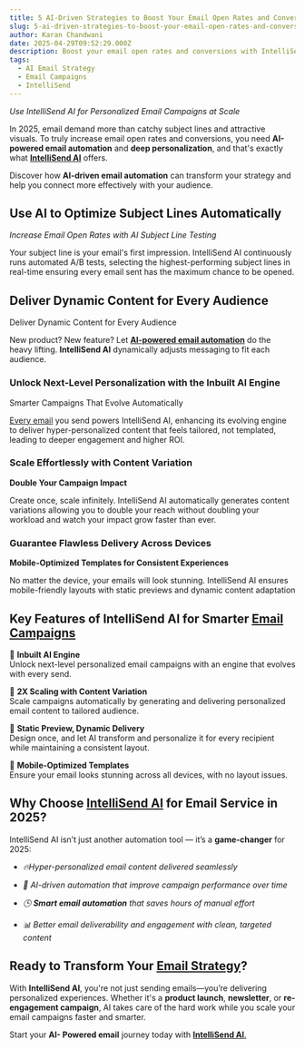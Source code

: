 ```yaml
---
title: 5 AI-Driven Strategies to Boost Your Email Open Rates and Conversions in 2025
slug: 5-ai-driven-strategies-to-boost-your-email-open-rates-and-conversions-in-2025
author: Karan Chandwani
date: 2025-04-29T09:52:29.000Z
description: Boost your email open rates and conversions with IntelliSend AI. Discover 5 powerful AI strategies for personalized, high-performing email campaigns in 2025.
tags:
  - AI Email Strategy
  - Email Campaigns
  - IntelliSend
---
```


*Use IntelliSend AI for Personalized Email Campaigns at Scale*

In 2025, email demand more than catchy subject lines and attractive visuals. To truly increase email open rates and conversions, you need **AI-powered email automation** and **deep personalization**, and that's exactly what [**IntelliSend AI**](https://msg91.com/help/email/IntelliSend-AI-Powered-Smart-Email-Sending) offers.

Discover how **AI-driven email automation** can transform your strategy and help you connect more effectively with your audience.

## **Use AI to Optimize Subject Lines Automatically**

*Increase Email Open Rates with AI Subject Line Testing*

Your subject line is your email's first impression. IntelliSend AI continuously runs automated A/B tests, selecting the highest-performing subject lines in real-time ensuring every email sent has the maximum chance to be opened.

## **Deliver Dynamic Content for Every Audience**

Deliver Dynamic Content for Every Audience

New product? New feature? Let [**AI-powered email automation**](https://msg91.com/help/email/IntelliSend-AI-Powered-Smart-Email-Sending) do the heavy lifting. **IntelliSend AI** dynamically adjusts messaging to fit each audience.

### **Unlock Next-Level Personalization with the Inbuilt AI Engine**

Smarter Campaigns That Evolve Automatically

[Every email](https://msg91.com/in/email) you send powers IntelliSend AI, enhancing its evolving engine to deliver hyper-personalized content that feels tailored, not templated, leading to deeper engagement and higher ROI.

### **Scale Effortlessly with Content Variation**

**Double Your Campaign Impact**

Create once, scale infinitely. IntelliSend AI automatically generates content variations allowing you to double your reach without doubling your workload and watch your impact grow faster than ever.

### **Guarantee Flawless Delivery Across Devices**

**Mobile-Optimized Templates for Consistent Experiences**

No matter the device, your emails will look stunning. IntelliSend AI ensures mobile-friendly layouts with static previews and dynamic content adaptation

## **Key Features of IntelliSend AI for Smarter [Email Campaigns](https://msg91.com/in/email)**

🔹 **Inbuilt AI Engine**  
 Unlock next-level personalized email campaigns with an engine that evolves with every send.

🔹 **2X Scaling with Content Variation**  
Scale campaigns automatically by generating and delivering personalized email content to tailored audience.

🔹 **Static Preview, Dynamic Delivery**  
 Design once, and let AI transform and personalize it for every recipient while maintaining a consistent layout.

🔹 **Mobile-Optimized Templates**  
Ensure your email looks stunning across all devices, with no layout issues.

## **Why Choose [IntelliSend AI](https://msg91.com/help/email/IntelliSend-AI-Powered-Smart-Email-Sending) for Email Service in 2025?**

IntelliSend AI isn’t just another automation tool — it’s a **game-changer** for 2025:

* *🔥Hyper-personalized email content delivered seamlessly*

* *🧠 AI-driven automation that improve campaign performance over time*

* *🕒 **Smart email automation** that saves hours of manual effort*

* *📊 Better email deliverability and engagement with clean, targeted content*

## **Ready to Transform Your [Email Strategy](https://msg91.com/in/email)?**

With **IntelliSend AI**, you're not just sending emails—you’re delivering personalized experiences. Whether it's a **product launch**, **newsletter**, or **re-engagement campaign**, AI takes care of the hard work while you scale your email campaigns faster and smarter.

Start your **AI- Powered email** journey today with [**IntelliSend AI**.](https://msg91.com/help/email/IntelliSend-AI-Powered-Smart-Email-Sending)

